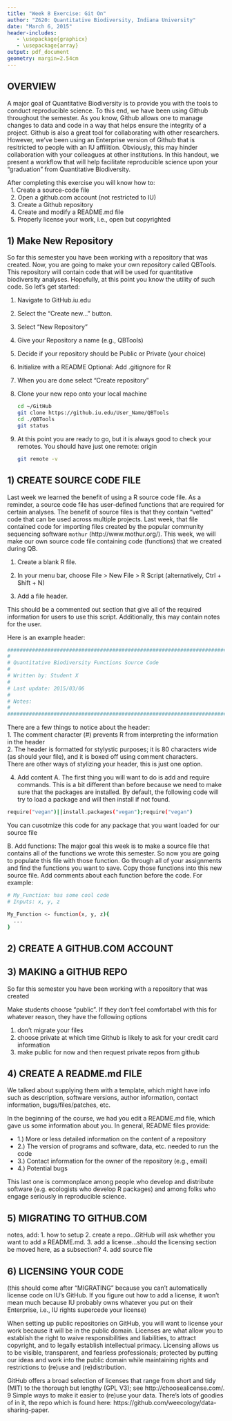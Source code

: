 ```yaml
---
title: "Week 8 Exercise: Git On"
author: "Z620: Quantitative Biodiversity, Indiana University"
date: "March 6, 2015"
header-includes:
   - \usepackage{graphicx}
   - \usepackage{array}
output: pdf_document
geometry: margin=2.54cm
---
```


## OVERVIEW
A major goal of Quantitative Biodiversity is to provide you with the tools to conduct reproducible science.
To this end, we have been using Github throughout the semester. 
As you know, Github allows one to manage changes to data and code in a way that helps ensure the integrity of a project.
Github is also a great tool for collaborating with other researchers.
However, we've been using an Enterprise version of Github that is resitricted to people with an IU affilition. 
Obviously, this may hinder collaboration with your colleagues at other institutions. 
In this handout, we present a workflow that will help facilitate reproducible science upon your "graduation" from Quantitative Biodiversity.

After completing this exercise you will know how to:  
&nbsp;&nbsp;1. Create a source-code file   
&nbsp;&nbsp;2. Open a github.com account (not restricted to IU)   
&nbsp;&nbsp;3. Create a Github repository   
&nbsp;&nbsp;4. Create and modify a README.md file   
&nbsp;&nbsp;5. Properly license your work, i.e., open but copyrighted   

## 1) Make New Repository
So far this semester you have been working with a repository that was created. 
Now, you are going to make your own repository called QBTools. 
This repository will contain code that will be used for quantitative biodiversity analyses.
Hopefully, at this point you know the utility of such code.
So let's get started:

1. Navigate to GitHub.iu.edu
2. Select the "Create new..." button.

    \includegraphics[scale=1]{images/GitCreateNew.png}
  
3. Select "New Repository"

    \includegraphics[scale=1]{images/GitCreateNewRepo.png}
  
4. Give your Repository a name (e.g., QBTools)
5. Decide if your repository should be Public or Private (your choice)
6. Initialize with a README
Optional: Add .gitignore for R

    \includegraphics[scale=0.75]{images/GitRepoInitialize.png}
  
7. When you are done select "Create repository"

    \includegraphics[scale=1]{images/GitCreate.png}
  
8. Clone your new repo onto your local machine

    ```sh
    cd ~/GitHub
    git clone https://github.iu.edu/User_Name/QBTools
    cd ./QBTools
    git status
    ```
9. At this point you are ready to go, but it is always good to check your remotes.
You should have just one remote: origin

    ```sh
    git remote -v
    ```


## 1) CREATE SOURCE CODE FILE
Last week we learned the benefit of using a R source code file. 
As a reminder, a source code file has user-defined functions that are required for certain analyses.
The benefit of source files is that they contain "vetted" code that can be used across multiple projects. 
Last week, that file contained code for importing files created by the popular community sequencing software `mothur` (http://www.mothur.org/).
This week, we will make our own source code file containing code (functions) that we created during QB.

1. Create a blank R file.  

2. In your menu bar, choose File > New File > R Script (alternatively, Ctrl + Shift + N)  

3. Add a file header.  

This should be a commented out section that give all of the required information for users to use this script.
Additionally, this may contain notes for the user.

Here is an example header:

```sh
################################################################################
#                                                                              #
# Quantitative Biodiversity Functions Source Code                              #
#                                                                              #
# Written by: Student X                                                        #
#                                                                              #
# Last update: 2015/03/06                                                      #
#                                                                              #
# Notes:                                                                       #  
#                                                                              #
################################################################################
```

There are a few things to notice about the header:  
1. The comment character (#) prevents R from interpreting the information in the header  
2. The header is formatted for stylystic purposes; it is 80 characters wide (as should your file), and it is boxed off using comment characters.  
There are other ways of stylizing your header, this is just one option.

4. Add content
A. The first thing you will want to do is add and require commands.
This is a bit different than before because we need to make sure that the packages are installed.
By default, the following code will try to load a package and will then install if not found.

```sh
require("vegan")||install.packages("vegan");require("vegan")

```
You can cusotmize this code for any package that you want loaded for our source file

B. Add functions:
The major goal this week is to make a source file that contains all of the functions we wrote this semester.
So now you are going to populate this file with those function.
Go through all of your assignments and find the functions you want to save.
Copy those functions into this new source file. 
Add comments about each function before the code.
For example:

```sh
# My_Function: has some cool code
# Inputs: x, y, z

My_Function <- function(x, y, z){
  ...
}

```

## 2) CREATE A GITHUB.COM ACCOUNT


## 3) MAKING a GITHUB REPO
So far this semester you have been working with a repository that was created 

Make students choose "public". If they don't feel comfortabel with this for whatever reason, they have the following options

1) don't migrate your files  
2) choose private at which time Github is likely to ask for your credit card information  
3) make public for now and then request private repos from github

## 4) CREATE A README.md FILE

We talked about supplying them with a template, which might have info such as description, software versions, author information, contact information, bugs/files/patches, etc. 

In the beginning of the course, we had you edit a README.md file, which gave us some information about you.
In general, README files provide:

* 1.) More or less detailed information on the content of a repository
* 2.) The version of programs and software, data, etc. needed to run the code
* 3.) Contact information for the owner of the repository (e.g., email)
* 4.) Potential bugs  

This last one is commonplace among people who develop and distribute software (e.g. ecologists who develop R packages) and among folks who engage seriously in reproducible science.

## 5) MIGRATING TO GITHUB.COM
notes, add:
1. how to setup
2. create a repo...GitHub will ask whether you want to add a README.md.
3. add a license...should the licensing section be moved here, as a subsection?
4. add source file

## 6) LICENSING YOUR CODE 
(this should come after "MIGRATING" because you can't automatically license code on IU's GitHub. If you figure out how to add a license, it won't mean much because IU probably owns whatever you put on their Enterprise, i.e., IU rights supercede your license)

When setting up public repositories on GitHub, you will want to license your work because it will be in the public domain. 
Licenses are what allow you to establish the right to waive responsibilities and liabilities, to attract copyright, and to legally establish intellectual primacy.
Licensing allows us to be visible, transparent, and fearless professionals; protected by putting our ideas and work into the public domain while maintaining rights and restrictions to (re)use and (re)distribution.

GitHub offers a broad selection of licenses that range from short and tidy (MIT) to the thorough but lengthy (GPL V3); see http://choosealicense.com/.
9 Simple ways to make it easier to (re)use your data. There's lots of goodies of in it, the repo which is found here:  https://github.com/weecology/data-sharing-paper.






